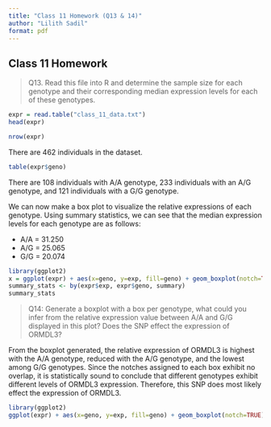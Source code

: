 ```yaml
---
title: "Class 11 Homework (Q13 & 14)"
author: "Lilith Sadil"
format: pdf
---
```


## Class 11 Homework

> Q13. Read this file into R and determine the sample size for each genotype and their corresponding median expression levels for each of these genotypes.

```r
expr = read.table("class_11_data.txt")
head(expr)
```

```r
nrow(expr)
```

There are 462 individuals in the dataset.

```r
table(expr$geno)
```

There are 108 individuals with A/A genotype, 233 individuals with an A/G genotype, and 121 individuals with a G/G genotype.

We can now make a box plot to visualize the relative expressions of each genotype. Using summary statistics, we can see that the median expression levels for each genotype are as follows:

-   A/A = 31.250
-   A/G = 25.065
-   G/G = 20.074

```r
library(ggplot2)
x = ggplot(expr) + aes(x=geno, y=exp, fill=geno) + geom_boxplot(notch=TRUE) 
summary_stats <- by(expr$exp, expr$geno, summary)
summary_stats
```

> Q14: Generate a boxplot with a box per genotype, what could you infer from the relative expression value between A/A and G/G displayed in this plot? Does the SNP effect the expression of ORMDL3?

From the boxplot generated, the relative expression of ORMDL3 is highest with the A/A genotype, reduced with the A/G genotype, and the lowest among G/G genotypes. Since the notches assigned to each box exhibit no overlap, it is statistically sound to conclude that different genotypes exhibit different levels of ORMDL3 expression. Therefore, this SNP does most likely effect the expression of ORMDL3.

```r
library(ggplot2)
ggplot(expr) + aes(x=geno, y=exp, fill=geno) + geom_boxplot(notch=TRUE)
```
